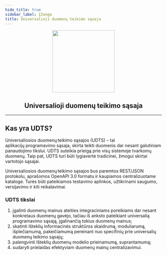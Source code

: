 ```yaml
---
hide_title: true
sidebar_label: Įžanga
title: Universalioji duomenų teikimo sąsaja
---
```


<div align="center">
<img width="200" src="../img/api.png" />
</div>

<div align="center">

## Universalioji duomenų teikimo sąsaja
</div>

---

## Kas yra UDTS?

Universaliosios duomenų teikimo sąsajos (UDTS) – tai aplikacijų programavimo sąsaja, skirta teikti duomenis dar nesant galutiniam panaudojimo tikslui. UDTS suteikia prieigą prie visų sistemoje tvarkomų duomenų. Taip pat, UDTS turi būti lygiavertė tradicinei, žmogui skirtai vartotojo sąsajai.

Universaliosios duomenų teikimo sąsajos bus paremtos REST/JSON protokolu, aprašomos OpenAPI 3.0 formatu ir kaupiamos centralizuotame kataloge. Turės būti pateikiamos testavimo aplinkos, užtikrinami saugumo, versijavimo ir kiti reikalavimai.

### UDTS tikslai
1. įgalinti duomenų mainus ateities integraciniams poreikiams dar nesant konkretaus duomenų gavėjo, tačiau iš anksto pateikiant universalią programavimo sąsają, įgalinančią tokius duomenų mainus;
2. skatinti Išteklių informacinės struktūros skaidrumą, moduliarumą, išplečiamumą, pakeičiamumą pereinant nuo specifinių prie universalių duomenų teikimo sąsajų;
3. palengvinti Išteklių duomenų modelio prieinamumą, suprantamumą;
4. sudaryti prielaidas efektyviam duomenų mainų centralizavimui.

